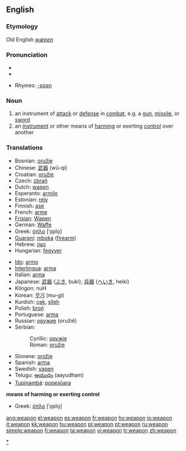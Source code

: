 ==English==

===Etymology===
Old English ''[[wæpen]]''

===Pronunciation===
* {{IPA|/wɛpən/}}
*{{audio|en-us-weapon.ogg|Audio (US)}}

* Rhymes: [[Rhymes:English:-ɛpən|-ɛpən]]

===Noun===
{{en-noun}}

# an instrument of [[attack]] or [[defense]] in [[combat]], e.g. a [[gun]], [[missile]], or [[sword]]
# an [[instrument]] or other means of [[harm]]ing or exerting [[control]] over another

===Translations===
{{rfc-level|Translations at L3+ (AutoFormat would have corrected level of Translations)}}
{{trans-top|instrument of attack or defense in combat}}
*Bosnian: [[oružje]] {{n}}
*Chinese: [[武器]] (wǔ-qì)
*Croatian: [[oružje]] {{n}}
*Czech: [[zbraň]] {{f}}
*Dutch: [[wapen]] {{n}}
*Esperanto: [[armilo]]
*Estonian: [[relv]]
*Finnish: [[ase]]
*French: [[arme]] {{f}}
*[[Frisian]]: [[Wapen]]
*German: [[Waffe]] {{f}}
*Greek: [[όπλο]] [ˈo̞plo̞] {{n}}
*[[Guaraní]]: [[mboka]] ([[firearm]])
*Hebrew: [[נשק]] {{m}}
*Hungarian: [[fegyver]]
{{trans-mid}}
*[[Ido]]: [[armo]]
*[[Interlingua]]: [[arma]]
*Italian: [[arma]] {{f}}
*Japanese: [[武器]] ([[ぶき]], buki); [[兵器]] ([[へいき]], heiki)
*Klingon: nuH
*Korean: [[무기]] (mu-gi)
*Kurdish: [[çek]], [[sîleh]]
*Polish: [[broń]] {{f}}
*Portuguese: [[arma]] {{f}}
*Russian: [[оружие]] (oružiě) {{n}}
*Serbian:
*:Cyrillic: [[оружје]] {{n}}
*:Roman: [[oružje#Serbian|oružje]] {{n}}
*Slovene: [[orožje]] {{n}}
*Spanish: [[arma]] {{f}}
*Swedish: [[vapen]] {{n}}
*Telugu: [[ఆయుధం]] (aayudham)
*[[Tupinambá]]: [[popesûara]]
{{trans-bottom}}

'''means of harming or exerting control'''
*Greek: [[όπλο]] [ˈo̞plo̞] {{n}}

[[Category:Weapons|*]]

[[ang:weapon]]
[[el:weapon]]
[[es:weapon]]
[[fr:weapon]]
[[hy:weapon]]
[[io:weapon]]
[[it:weapon]]
[[kk:weapon]]
[[hu:weapon]]
[[pl:weapon]]
[[pt:weapon]]
[[ru:weapon]]
[[simple:weapon]]
[[fi:weapon]]
[[ta:weapon]]
[[vi:weapon]]
[[tr:weapon]]
[[zh:weapon]]